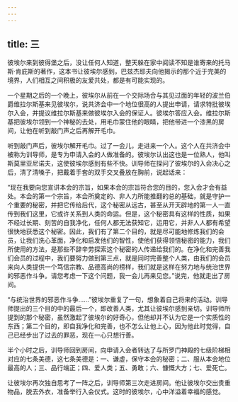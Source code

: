 ```yaml
---
---
---
```

title: 三
---



彼埃尔来到彼得堡之后，没让任何人知道，整天躲在家中阅读不知是谁寄来的托马斯·肯庇斯的著作，这本书让彼埃尔感到，巴兹杰耶夫向他揭示的那个近于完美的境界，人们相互之间积极的友爱共处，都是有可能实现的。

一个星期之后的一个晚上，彼埃尔从前在一个交际场合与其见过面的年轻的波兰伯爵维拉尔斯基来见彼埃尔，说共济会中一个地位很高的人提出申请，请求特批彼埃尔入会，并提议维拉尔斯基来做彼埃尔入会的保证人。彼埃尔答应入会。维拉尔斯基把彼埃尔领到一个神秘的去处，用毛巾蒙住他的眼睛，把他带进一个漆黑的房间，让他在听到敲门声之后再解开毛巾。

听到敲门声后，彼埃尔解开毛巾。过了一会儿，走进来一个人。这个人在共济会中被称为训导师，是专为申请入会的人做准备的。彼埃尔认出这也是一位熟人，他叫斯莫里亚尼诺夫，这使彼埃尔感到有些不快。训导师在探问了彼埃尔的入会决心之后，清了清嗓子，把戴着手套的双手交叉叠放在胸前，说起话来：

“现在我要向您宣讲本会的宗旨，如果本会的宗旨符合您的目的，您入会才会有益处。本会的第一个宗旨，本会所奠定的、非人力所能推翻的总的基础，就是守护一个重要的秘密，并把它传给后代，这个秘密从远古，甚至从开天辟地的第一人一直传到我们这里，它或许关系到人类的命运。但是，这个秘密具有这样的性质，如果不经过长期、刻苦的自我净化，任何人都无法获知它，运用它，并非人人都有希望很快地获悉这个秘密。因此，我们有了第二个目的，就是尽可能地修炼我们的会员，让我们洗心革面，净化和启发他们的智性，使他们获得领悟秘密的能力，我们所使用的方法，是那些不辞辛劳探索这个秘密的人传递给我们的。在净化和完善我们会员的过程中，我们要努力做到第三点，就是同时完善整个人类，由我们的会员来向人类提供一个笃信宗教、品德高尚的榜样，我们就是这样在努力地与统治世界的邪恶作斗争。请您考虑一下这个问题，我一会儿再来见您。”说完，他就走出了房间。

“与统治世界的邪恶作斗争……”彼埃尔重复了一句，想象着自己将来的活动。训导师提出的三个目的中的最后一个，即改善人类，尤其让彼埃尔感到亲切。训导师所提到的那个秘密，虽然激起了彼埃尔的好奇心，但他却并不认为它是一个实质性的东西；第二个目的，即自我净化和完善，也不怎么让他上心，因为他此时觉得，自己已经步出了过去的罪恶，现在一心只想行善。

半个小时之后，训导师回到房间，向申请入会者转达了与所罗门神殿的七级阶梯相对应的七条美德，这七条美德是：一、谦虚，保守本会的秘密；二、服从本会地位最高的人；三、品行端正；四、爱人类；五、勇敢；六、慷慨大方；七、爱死亡。

让彼埃尔再次独自思考了一阵之后，训导师第三次走进房间。他让彼埃尔交出贵重物品，脱去外衣，准备举行入会仪式。这时的彼埃尔，心中洋溢着幸福的感觉。